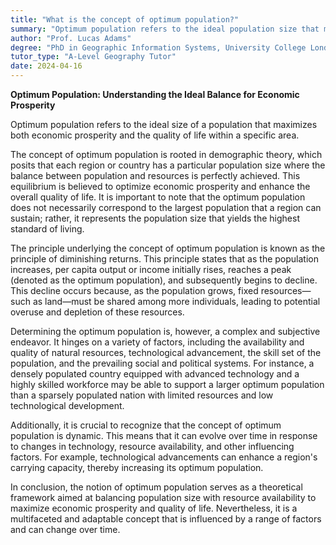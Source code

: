 ```yaml
---
title: "What is the concept of optimum population?"
summary: "Optimum population refers to the ideal population size that maximises the economic prosperity and quality of life in a given area."
author: "Prof. Lucas Adams"
degree: "PhD in Geographic Information Systems, University College London"
tutor_type: "A-Level Geography Tutor"
date: 2024-04-16
---
```


**Optimum Population: Understanding the Ideal Balance for Economic Prosperity**

Optimum population refers to the ideal size of a population that maximizes both economic prosperity and the quality of life within a specific area.

The concept of optimum population is rooted in demographic theory, which posits that each region or country has a particular population size where the balance between population and resources is perfectly achieved. This equilibrium is believed to optimize economic prosperity and enhance the overall quality of life. It is important to note that the optimum population does not necessarily correspond to the largest population that a region can sustain; rather, it represents the population size that yields the highest standard of living.

The principle underlying the concept of optimum population is known as the principle of diminishing returns. This principle states that as the population increases, per capita output or income initially rises, reaches a peak (denoted as the optimum population), and subsequently begins to decline. This decline occurs because, as the population grows, fixed resources—such as land—must be shared among more individuals, leading to potential overuse and depletion of these resources.

Determining the optimum population is, however, a complex and subjective endeavor. It hinges on a variety of factors, including the availability and quality of natural resources, technological advancement, the skill set of the population, and the prevailing social and political systems. For instance, a densely populated country equipped with advanced technology and a highly skilled workforce may be able to support a larger optimum population than a sparsely populated nation with limited resources and low technological development.

Additionally, it is crucial to recognize that the concept of optimum population is dynamic. This means that it can evolve over time in response to changes in technology, resource availability, and other influencing factors. For example, technological advancements can enhance a region's carrying capacity, thereby increasing its optimum population.

In conclusion, the notion of optimum population serves as a theoretical framework aimed at balancing population size with resource availability to maximize economic prosperity and quality of life. Nevertheless, it is a multifaceted and adaptable concept that is influenced by a range of factors and can change over time.
    